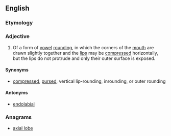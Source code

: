 ==English==

===Etymology===
{{prefix|exo|labial}}

===Adjective===
{{en-adj|-}}

# {{context|linguistics|lang=en}} Of a form of [[vowel]] [[rounding]], in which the corners of the [[mouth]] are drawn slightly together and the [[lip]]s may be [[compress]]ed horizontally, but the lips do not protrude and only their outer surface is exposed.

====Synonyms====
* {{sense|of vowel rounding}} [[compressed]], [[pursed]], vertical lip-rounding, inrounding, or outer rounding 

====Antonyms====
* [[endolabial]]

===Anagrams===
* [[axial lobe#English|axial lobe]]